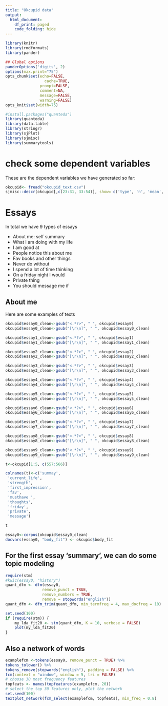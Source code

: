 ---
title: "Okcupid data"
output:
  html_document:
    df_print: paged
    code_folding: hide
---


```{r knitr_init, echo=FALSE, cache=FALSE, warning=FALSE}
library(knitr)
library(rmdformats)
library(pander)

## Global options
panderOptions('digits', 2)
options(max.print="75")
opts_chunk$set(echo=FALSE,
	             cache=TRUE,
               prompt=FALSE,
               comment=NA,
               message=FALSE,
               warning=FALSE)
opts_knit$set(width=75)
```



```{r warning=FALSE}
#install.packages("quanteda")
library(quanteda)
library(data.table)
library(stringr)
library(sjPlot)
library(sjmisc)
library(summarytools)
```

# check some dependent variables 

These are the dependent variables we have generated so far: 

```{r cache=TRUE}

okcupid<- fread("okcupid_text.csv")
sjmisc::descr(okcupid[,c(23:31, 33:54)], show= c('type', 'n', 'mean', 'sd', 'md'))
```

# Essays

In total we have 9 types of essays 

- About me: self summary
- What I am doing with my life
- I am good at
- People notice this about me 
- Fav books and other things
- Never do without 
- I spend a lot of time thinking
- On a friday night I would 
- Private thing 
- You should message me if

## About me
Here are some examples of texts

```{r}

okcupid$essay0_clean<-gsub("<.*?>", " ", okcupid$essay0)  
okcupid$essay0_clean<-gsub("[\r\n]", " ", okcupid$essay0_clean)

okcupid$essay1_clean<-gsub("<.*?>", " ", okcupid$essay1)  
okcupid$essay1_clean<-gsub("[\r\n]", " ", okcupid$essay1_clean)

okcupid$essay2_clean<-gsub("<.*?>", " ", okcupid$essay2)  
okcupid$essay2_clean<-gsub("[\r\n]", " ", okcupid$essay2_clean)

okcupid$essay3_clean<-gsub("<.*?>", " ", okcupid$essay3)  
okcupid$essay3_clean<-gsub("[\r\n]", " ", okcupid$essay3_clean)

okcupid$essay4_clean<-gsub("<.*?>", " ", okcupid$essay4)  
okcupid$essay4_clean<-gsub("[\r\n]", " ", okcupid$essay4_clean)

okcupid$essay5_clean<-gsub("<.*?>", " ", okcupid$essay5)  
okcupid$essay5_clean<-gsub("[\r\n]", " ", okcupid$essay5_clean)

okcupid$essay6_clean<-gsub("<.*?>", " ", okcupid$essay6)  
okcupid$essay6_clean<-gsub("[\r\n]", " ", okcupid$essay6_clean)

okcupid$essay7_clean<-gsub("<.*?>", " ", okcupid$essay7)  
okcupid$essay7_clean<-gsub("[\r\n]", " ", okcupid$essay7_clean)

okcupid$essay8_clean<-gsub("<.*?>", " ", okcupid$essay8)  
okcupid$essay8_clean<-gsub("[\r\n]", " ", okcupid$essay8_clean)

okcupid$essay9_clean<-gsub("<.*?>", " ", okcupid$essay9)  
okcupid$essay9_clean<-gsub("[\r\n]", " ", okcupid$essay9_clean)
```

```{r}

t<-okcupid[1:5, c(557:566)]

colnames(t)<-c('summay',
 'current_life',
 'strength',
 'first_impression',
 'fav',
 'musthave ',
 'thoughts',
 'friday',
 'private',
 'message')

t


```

```{r}

essay0<-corpus(okcupid$essay0_clean)
docvars(essay0, "body_fit") <- okcupid$body_fit  

```


## For the first essay 'summary', we can do some topic modeling 
```{r cache=TRUE}
require(stm)
#kwic(essay0, "history")
quant_dfm <- dfm(essay0, 
                remove_punct = TRUE,
                remove_numbers = TRUE, 
                remove = stopwords("english"))
quant_dfm <- dfm_trim(quant_dfm, min_termfreq = 4, max_docfreq = 10)

set.seed(100)
if (require(stm)) {
    my_lda_fit20 <- stm(quant_dfm, K = 10, verbose = FALSE)
    plot(my_lda_fit20)    
}
```

## Also a network of words

```{r }
examplefcm <-tokens(essay0, remove_punct = TRUE) %>%
tokens_tolower() %>%
tokens_remove(stopwords("english"), padding = FALSE) %>%
fcm(context = "window", window = 5, tri = FALSE)
# choose 30 most frequency features
topfeats <- names(topfeatures(examplefcm, 20))
# select the top 30 features only, plot the network
set.seed(100)
textplot_network(fcm_select(examplefcm, topfeats), min_freq = 0.8)
```